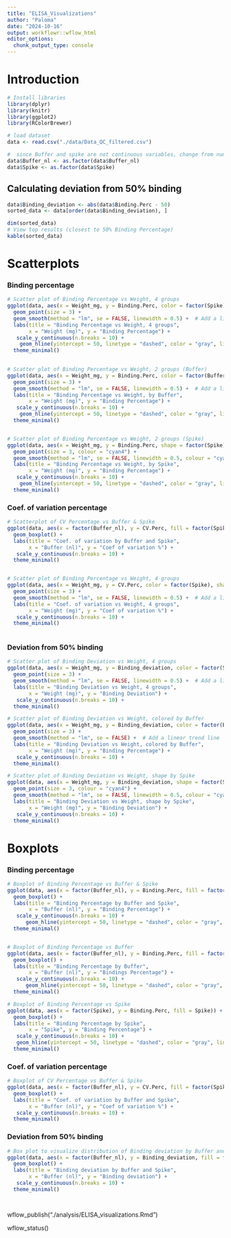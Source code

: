 ---
title: "ELISA_Visualizations"
author: "Paloma"
date: "2024-10-16"
output: workflowr::wflow_html
editor_options:
  chunk_output_type: console
---

# Introduction

```{r echo = FALSE, warning = FALSE, message=FALSE}
# Install libraries
library(dplyr)
library(knitr)
library(ggplot2)
library(RColorBrewer)
```

```{r }

# load dataset
data <- read.csv("./data/Data_QC_filtered.csv")

#  since Buffer and spike are not continuous variables, change from numeric to factors
data$Buffer_nl <- as.factor(data$Buffer_nl)
data$Spike <- as.factor(data$Spike)

```

## Calculating deviation from 50% binding
```{r}

data$Binding_deviation <- abs(data$Binding.Perc - 50)
sorted_data <- data[order(data$Binding_deviation), ]

dim(sorted_data)
# View top results (closest to 50% Binding Percentage)
kable(sorted_data)

```

# Scatterplots 

### Binding percentage
```{r}

# Scatter plot of Binding Percentage vs Weight, 4 groups
ggplot(data, aes(x = Weight_mg, y = Binding.Perc, color = factor(Spike), shape = factor(Buffer_nl))) +
  geom_point(size = 3) +
  geom_smooth(method = "lm", se = FALSE, linewidth = 0.5) +  # Add a linear trend line
  labs(title = "Binding Percentage vs Weight, 4 groups",
       x = "Weight (mg)", y = "Binding Percentage") +
   scale_y_continuous(n.breaks = 10) +  
    geom_hline(yintercept = 50, linetype = "dashed", color = "gray", linewidth = 1) +  # Add horizontal line at y = 20
  theme_minimal()
 

# Scatter plot of Binding Percentage vs Weight, 2 groups (Buffer)
ggplot(data, aes(x = Weight_mg, y = Binding.Perc, color = factor(Buffer_nl))) +
  geom_point(size = 3) +
  geom_smooth(method = "lm", se = FALSE, linewidth = 0.5) +  # Add a linear trend line
  labs(title = "Binding Percentage vs Weight, by Buffer",
       x = "Weight (mg)", y = "Binding Percentage") +
   scale_y_continuous(n.breaks = 10) +  
    geom_hline(yintercept = 50, linetype = "dashed", color = "gray", linewidth = 1) +  # Add horizontal line at y = 20
  theme_minimal()


# Scatter plot of Binding Percentage vs Weight, 2 groups (Spike)
ggplot(data, aes(x = Weight_mg, y = Binding.Perc, shape = factor(Spike))) +
  geom_point(size = 3, colour = "cyan4") +
  geom_smooth(method = "lm", se = FALSE, linewidth = 0.5, colour = "cyan3") +  # Add a linear trend line
  labs(title = "Binding Percentage vs Weight, by Spike",
       x = "Weight (mg)", y = "Binding Percentage") +
   scale_y_continuous(n.breaks = 10) +  
    geom_hline(yintercept = 50, linetype = "dashed", color = "gray", linewidth = 1) +  # Add horizontal line at y = 20
  theme_minimal()


```

### Coef. of variation percentage

```{r}
# Scatterplot of CV Percentage vs Buffer & Spike
ggplot(data, aes(x = factor(Buffer_nl), y = CV.Perc, fill = factor(Spike))) +
  geom_boxplot() +
  labs(title = "Coef. of variation by Buffer and Spike",
       x = "Buffer (nl)", y = "Coef of variation %") +
   scale_y_continuous(n.breaks = 10) +  
  theme_minimal()


# Scatter plot of Binding Percentage vs Weight, 4 groups
ggplot(data, aes(x = Weight_mg, y = CV.Perc, color = factor(Spike), shape = factor(Buffer_nl))) +
  geom_point(size = 3) +
  geom_smooth(method = "lm", se = FALSE, linewidth = 0.5) +  # Add a linear trend line
  labs(title = "Coef. of variation vs Weight, 4 groups",
       x = "Weight (mg)", y = "Coef of variation %") +
   scale_y_continuous(n.breaks = 10) +  
  theme_minimal()
 
```


### Deviation from 50% binding

```{r}

# Scatter plot of Binding Deviation vs Weight, 4 groups
ggplot(data, aes(x = Weight_mg, y = Binding_deviation, color = factor(Spike), shape = factor(Buffer_nl))) +
  geom_point(size = 3) +
  geom_smooth(method = "lm", se = FALSE, linewidth = 0.5) +  # Add a linear trend line
  labs(title = "Binding Deviation vs Weight, 4 groups",
       x = "Weight (mg)", y = "Binding Deviation") +
   scale_y_continuous(n.breaks = 10) +  
  theme_minimal()

# Scatter plot of Binding Deviation vs Weight, colored by Buffer
ggplot(data, aes(x = Weight_mg, y = Binding_deviation, color = factor(Buffer_nl))) +
  geom_point(size = 3) +
  geom_smooth(method = "lm", se = FALSE) +  # Add a linear trend line
  labs(title = "Binding Deviation vs Weight, colored by Buffer",
       x = "Weight (mg)", y = "Binding Percentage") +
   scale_y_continuous(n.breaks = 10) +  
  theme_minimal()

# Scatter plot of Binding Deviation vs Weight, shape by Spike
ggplot(data, aes(x = Weight_mg, y = Binding_deviation, shape = factor(Spike))) +
  geom_point(size = 3, colour = "cyan4") + 
  geom_smooth(method = "lm", se = FALSE, linewidth = 0.5, colour = "cyan3") +  # Add a linear trend line
  labs(title = "Binding Deviation vs Weight, shape by Spike",
       x = "Weight (mg)", y = "Binding Deviation") +
   scale_y_continuous(n.breaks = 10) +  
  theme_minimal()

```

# Boxplots

### Binding percentage
```{r}

# Boxplot of Binding Percentage vs Buffer & Spike
ggplot(data, aes(x = factor(Buffer_nl), y = Binding.Perc, fill = factor(Spike))) +
  geom_boxplot() +
  labs(title = "Binding Percentage by Buffer and Spike",
       x = "Buffer (nl)", y = "Binding Percentage") +
   scale_y_continuous(n.breaks = 10) +  
      geom_hline(yintercept = 50, linetype = "dashed", color = "gray", linewidth = 1) + 
  theme_minimal()


# Boxplot of Binding Percentage vs Buffer
ggplot(data, aes(x = factor(Buffer_nl), y = Binding.Perc, fill = factor(Buffer_nl))) +
  geom_boxplot() +
  labs(title = "Binding Percentage by Buffer",
       x = "Buffer (nl)", y = "Bindings Percentage") +
   scale_y_continuous(n.breaks = 10) +  
      geom_hline(yintercept = 50, linetype = "dashed", color = "gray", linewidth = 1) + 
  theme_minimal()

# Boxplot of Binding Percentage vs Spike
ggplot(data, aes(x = factor(Spike), y = Binding.Perc, fill = Spike)) +
  geom_boxplot() +
  labs(title = "Binding Percentage by Spike",
       x = "Spike", y = "Binding Percentage") +
   scale_y_continuous(n.breaks = 10) +  
   geom_hline(yintercept = 50, linetype = "dashed", color = "gray", linewidth = 1) +
  theme_minimal()

```

### Coef. of variation percentage

```{r}


# Boxplot of CV Percentage vs Buffer & Spike
ggplot(data, aes(x = factor(Buffer_nl), y = CV.Perc, fill = factor(Spike))) +
  geom_boxplot() +
  labs(title = "Coef. of variation by Buffer and Spike",
       x = "Buffer (nl)", y = "Coef of variation %") +
   scale_y_continuous(n.breaks = 10) +  
  theme_minimal()

```



### Deviation from 50% binding
```{r}

# Box plot to visualize distribution of Binding deviation by Buffer and Spike
ggplot(data, aes(x = factor(Buffer_nl), y = Binding_deviation, fill = factor(Spike))) +
  geom_boxplot() +
  labs(title = "Binding deviation by Buffer and Spike",
       x = "Buffer (nl)", y = "Binding deviation") +
   scale_y_continuous(n.breaks = 10) +  
  theme_minimal()




```

wflow_publish("./analysis/ELISA_visualizations.Rmd")

wflow_status()

